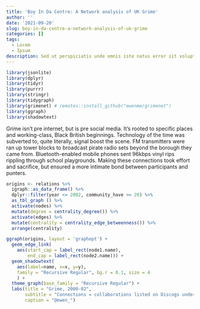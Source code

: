 ```yaml
---
title: 'Boy In Da Centre: A Network analysis of UK Grime'
author: ''
date: '2021-09-20'
slug: boy-in-da-centre-a-network-analysis-of-uk-grime
categories: []
tags:
  - Lorem
  - Ipsum
description: Sed ut perspiciatis unde omnis iste natus error sit voluptatem
---
```


```r
library(jsonlite)
library(dplyr)
library(tidyr)
library(purrr)
library(stringr)
library(tidygraph)
library(grimenet) # remotes::install_github("ewenme/grimenet")
library(ggraph)
library(shadowtext)
```

Grime isn't pre internet, but is pre social media. It's rooted to specific places and working-class, Black British beginnings. Technology of the time was subverted to, quite literally, signal boost the scene. FM transmitters were ran up tower blocks to broadcast pirate radio sets beyond the borough they came from. Bluetooth-enabled mobile phones sent 96kbps vinyl rips rippling through school playgrounds. Making these connections took effort and sacrifice, but ensured a more intimate bond between participants and punters.



```r
origins <- relations %>% 
  igraph::as_data_frame() %>% 
  dplyr::filter(year <= 2002, community_have >= 20) %>% 
  as_tbl_graph () %>% 
  activate(nodes) %>%
  mutate(degree = centrality_degree()) %>%
  activate(edges) %>%
  mutate(centrality = centrality_edge_betweenness()) %>%
  arrange(centrality)

ggraph(origins, layout = 'graphopt') + 
  geom_edge_link(
    aes(start_cap = label_rect(node1.name),
        end_cap = label_rect(node2.name))) + 
  geom_shadowtext(
    aes(label=name, x=x, y=y), 
    family = "Recursive Regular", bg.r = 0.1, size = 4
    ) +
  theme_graph(base_family = "Recursive Regular") +
  labs(title = "Grime, 2000-02",
       subtitle = "Connections = collaborations listed on Discogs under Style: Grime",
       caption = "@ewen_")
```

